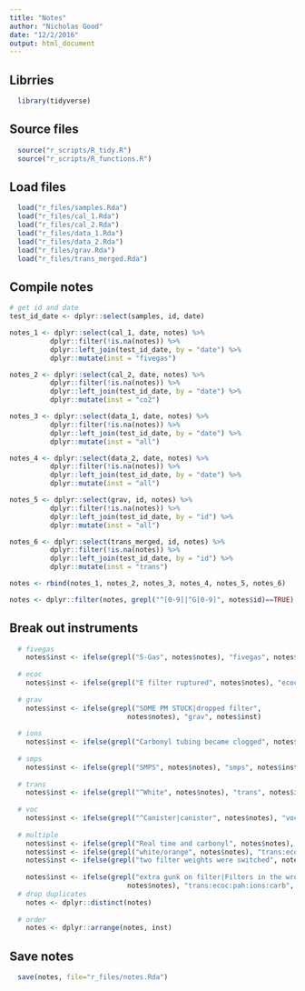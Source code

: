 ```yaml
---
title: "Notes"
author: "Nicholas Good"
date: "12/2/2016"
output: html_document
---
```


## Librries

```r
  library(tidyverse)
```

## Source files

```r
  source("r_scripts/R_tidy.R")
  source("r_scripts/R_functions.R")
```

## Load files

```r
  load("r_files/samples.Rda") 
  load("r_files/cal_1.Rda")
  load("r_files/cal_2.Rda")    
  load("r_files/data_1.Rda")    
  load("r_files/data_2.Rda")    
  load("r_files/grav.Rda")    
  load("r_files/trans_merged.Rda") 
```

## Compile notes

```r
# get id and date
test_id_date <- dplyr::select(samples, id, date)

notes_1 <- dplyr::select(cal_1, date, notes) %>%
          dplyr::filter(!is.na(notes)) %>%
          dplyr::left_join(test_id_date, by = "date") %>%
          dplyr::mutate(inst = "fivegas")

notes_2 <- dplyr::select(cal_2, date, notes) %>%
          dplyr::filter(!is.na(notes)) %>%
          dplyr::left_join(test_id_date, by = "date") %>%
          dplyr::mutate(inst = "co2")

notes_3 <- dplyr::select(data_1, date, notes) %>%
          dplyr::filter(!is.na(notes)) %>%
          dplyr::left_join(test_id_date, by = "date") %>%
          dplyr::mutate(inst = "all")

notes_4 <- dplyr::select(data_2, date, notes) %>%
          dplyr::filter(!is.na(notes)) %>%
          dplyr::left_join(test_id_date, by = "date") %>%
          dplyr::mutate(inst = "all")

notes_5 <- dplyr::select(grav, id, notes) %>%
          dplyr::filter(!is.na(notes)) %>%
          dplyr::left_join(test_id_date, by = "id") %>%
          dplyr::mutate(inst = "all")

notes_6 <- dplyr::select(trans_merged, id, notes) %>%
          dplyr::filter(!is.na(notes)) %>%
          dplyr::left_join(test_id_date, by = "id") %>%
          dplyr::mutate(inst = "trans")

notes <- rbind(notes_1, notes_2, notes_3, notes_4, notes_5, notes_6)

notes <- dplyr::filter(notes, grepl("^[0-9]|^G[0-9]", notes$id)==TRUE)
```

## Break out instruments
```r
  # fivegas
    notes$inst <- ifelse(grepl("5-Gas", notes$notes), "fivegas", notes$inst)
  
  # ecoc
    notes$inst <- ifelse(grepl("E filter ruptured", notes$notes), "ecoc", notes$inst)
    
  # grav
    notes$inst <- ifelse(grepl("SOME PM STUCK|dropped filter",
                             notes$notes), "grav", notes$inst)
    
  # ions
    notes$inst <- ifelse(grepl("Carbonyl tubing became clogged", notes$notes), "ions", notes$inst)
    
  # smps
    notes$inst <- ifelse(grepl("SMPS", notes$notes), "smps", notes$inst)
    
  # trans
    notes$inst <- ifelse(grepl("^White", notes$notes), "trans", notes$inst)
    
  # voc
    notes$inst <- ifelse(grepl("^Canister|canister", notes$notes), "voc", notes$inst)
    
  # multiple
    notes$inst <- ifelse(grepl("Real time and carbonyl", notes$notes), "pax:smps:fivesgas:co2:ions", notes$inst)
    notes$inst <- ifelse(grepl("white/orange", notes$notes), "trans:ecoc", notes$inst)
    notes$inst <- ifelse(grepl("two filter weights were switched", notes$notes), "grav:trans:ecoc", notes$inst)
    
    notes$inst <- ifelse(grepl("extra gunk on filter|Filters in the wrong cassettes|Filter cassettes were mislabled|filter cassettes were mislabeled",
                             notes$notes), "trans:ecoc:pah:ions:carb", notes$inst)
  # drop duplicates
    notes <- dplyr::distinct(notes)
    
  # order
    notes <- dplyr::arrange(notes, inst)
```

## Save notes

```r
  save(notes, file="r_files/notes.Rda")
```
